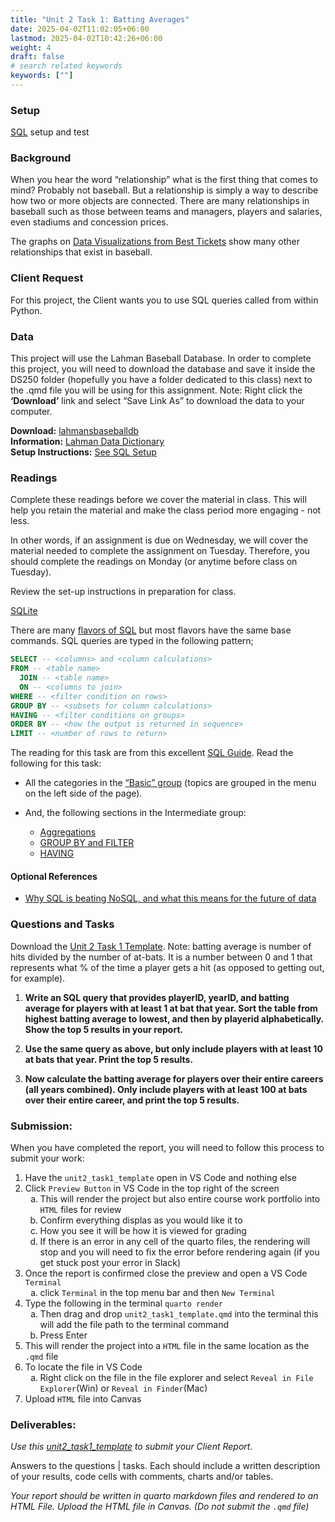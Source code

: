 ```yaml
---
title: "Unit 2 Task 1: Batting Averages"
date: 2025-04-02T11:02:05+06:00
lastmod: 2025-04-02T10:42:26+06:00
weight: 4
draft: false
# search related keywords
keywords: [""]
---
```



### Setup
[SQL](/Setup/sql_setup.qmd) setup and test


### Background

When you hear the word “relationship” what is the first thing that comes to mind? Probably not baseball. But a relationship is simply a way to describe how two or more objects are connected. There are many relationships in baseball such as those between teams and managers, players and salaries, even stadiums and concession prices. 

The graphs on [Data Visualizations from Best Tickets](https://web.archive.org/web/20200804101201/http://www.besttickets.com/blog/mlb-players-census/) show many other relationships that exist in baseball.


### Client Request

For this project, the Client wants you to use SQL queries called from within Python.


### Data

::: {.callout-note collapse="false"}
This project will use the Lahman Baseball Database. In order to complete this project, you will need to download the database and save it inside the DS250 folder (hopefully you have a folder dedicated to this class) next to the .qmd file you will be using for this assignment. Note: Right click the __'Download'__ link and select "Save Link As" to download the data to your computer.
:::

__Download:__ [lahmansbaseballdb](/Data/lahmansbaseballdb.sqlite)  
__Information:__ [Lahman Data Dictionary](/Data/readme2014.txt)  
__Setup Instructions:__ [See SQL Setup](/Setup/sql_setup.qmd)


### Readings

::: {.callout-note collapse="true"}
Complete these readings before we cover the material in class. This will help you retain the material and make the class period more engaging - not less. 

In other words, if an assignment is due on Wednesday, we will cover the material needed to complete the assignment on Tuesday. Therefore, you should complete the readings on Monday (or anytime before class on Tuesday).
:::

Review the set-up instructions in preparation for class.

[SQLite](/Setup/sql_setup.qmd) 


There are many [flavors of SQL](https://en.wikipedia.org/wiki/Database#Database_management_system) but most flavors have the same base commands. SQL queries are typed in the following pattern;

```SQL
SELECT -- <columns> and <column calculations>
FROM -- <table name>
  JOIN -- <table name>
  ON -- <columns to join>
WHERE -- <filter condition on rows>
GROUP BY -- <subsets for column calculations>
HAVING -- <filter conditions on groups>
ORDER BY -- <how the output is returned in sequence>
LIMIT -- <number of rows to return>
```

The reading for this task are from this excellent [SQL Guide](https://docs.data.world/documentation/sql/concepts/basic/intro.html). Read the following for this task:

- All the categories in the ["Basic" group](https://en.wikipedia.org/wiki/Database#Database_management_system)  (topics are grouped in the menu on the left side of the page).
- And, the following sections in the Intermediate group:
    
    - [Aggregations](https://docs.data.world/documentation/sql/concepts/intermediate/aggregations.html)
    - [GROUP BY and FILTER](https://docs.data.world/documentation/sql/concepts/intermediate/GROUP_BY.html)
    - [HAVING](https://docs.data.world/documentation/sql/concepts/intermediate/HAVING.html)

#### Optional References

- [Why SQL is beating NoSQL, and what this means for the future of data](https://blog.timescale.com/blog/why-sql-beating-nosql-what-this-means-for-future-of-data-time-series-database-348b777b847a/)  


### Questions and Tasks

Download the [Unit 2 Task 1 Template](../Templates/unit2_task1_template.qmd). Note: batting average is number of hits divided by the number of at-bats. It is a number between 0 and 1 that represents what % of the time a player gets a hit (as opposed to getting out, for example).

1. __Write an SQL query that provides playerID, yearID, and batting average for players with at least 1 at bat that year. Sort the table from highest batting average to lowest, and then by playerid alphabetically. Show the top 5 results in your report.__

1. __Use the same query as above, but only include players with at least 10 at bats that year. Print the top 5 results.__  

1. __Now calculate the batting average for players over their entire careers (all years combined). Only include players with at least 100 at bats over their entire career, and print the top 5 results.__


### Submission:
::: {.callout-note collapse="true"}
When you have completed the report, you will need to follow this process to submit your work:

1. Have the `unit2_task1_template` open in VS Code and nothing else
1. Click `Preview Button` in VS Code in the top right of the screen
    a. This will render the project but also entire course work portfolio into `HTML` files for review
    b. Confirm everything displas as you would like it to
    c. How you see it will be how it is viewed for grading
    d. If there is an error in any cell of the quarto files, the rendering will stop and you will need to fix the error before rendering again (if you get stuck post your error in Slack)
1. Once the report is confirmed close the preview and open a VS Code `Terminal`
    a. click `Terminal` in the top menu bar and then `New Terminal`
1. Type the following in the terminal `quarto render `
    a. Then drag and drop `unit2_task1_template.qmd` into the terminal this will add the file path to the terminal command
    a. Press Enter
1. This will render the project into a `HTML` file in the same location as the `.qmd` file
1. To locate the file in VS Code
    a. Right click on the file in the file explorer and select `Reveal in File Explorer`(Win) or `Reveal in Finder`(Mac)
1. Upload `HTML` file into Canvas
:::


### Deliverables:

_Use this [unit2_task1_template](../Templates/unit2_task1_template.qmd) to submit your Client Report._

Answers to the questions | tasks. Each should include a written description of your results, code cells with comments, charts and/or tables.


::: {.callout-note collapse="false"}
_Your report should be written in quarto markdown files and rendered to an HTML File. Upload the HTML file in Canvas. (Do not submit the `.qmd` file)_  
:::